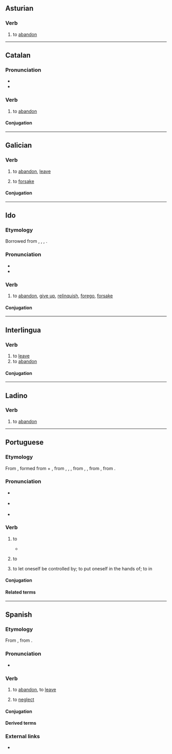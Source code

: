 ==Asturian==

===Verb===
{{ast-verb}}

# to [[abandon]]

----

==Catalan==

===Pronunciation===
* {{ca-IPA}}
* {{rhymes|a(ɾ)|lang=ca}}

===Verb===
{{ca-verb}}

# to [[abandon]]

====Conjugation====
{{ca-conj-ar|abandon}}

----

==Galician==

===Verb===
{{gl-verb|abandon|ar}}

# to [[abandon]], [[leave]]
#: {{syn|gl|deixar}}
# to [[forsake]]

====Conjugation====
{{gl-conj-ar|abandon}}

----

==Ido==

===Etymology===
Borrowed from {{bor|io|en|abandon}}, {{bor|io|fr|abandonner}}, {{bor|io|it|abbandonare}}, {{bor|io|es|abandonar}}.

===Pronunciation===
* {{IPA|/abandoˈnar/|lang=io}}
* {{hyphenation|a|ban|do|nar|lang=io}}

===Verb===
{{io-verb|abandon}}

# {{lb|io|transitive}} to [[abandon]], {{gloss|wholly}} [[give up]], {{gloss|totally}} [[relinquish]], [[forego]], [[forsake]]
#: {{uxi|io|Ne '''abandonez''' tua frato!|Don't '''abandon''' your brother!}}

====Conjugation====
{{io-conj}}

----

==Interlingua==

===Verb===
{{ia-verb|ar}}

# to [[leave]] {{gloss|depart from}}
# to [[abandon]]

====Conjugation====
{{ia-conj|abandon|ar}}

----

==Ladino==

===Verb===
{{lad-verb|l}}

# to [[abandon]]

----

==Portuguese==

===Etymology===
{{PIE root|pt|bʰeh₂|id=speak}}
From {{der|pt|fro|abandoner}}, formed from {{m|fro|à|a|t=at, to}} + {{m|fro|bandon|t=jurisdiction, control}}, from {{der|pt|LL.|bannum|t=proclamation}}, {{m|la|bannus}}, {{m|la|bandum}}, from {{der|pt|frk|*ban}}, {{m|frk|*bann}}, from {{der|pt|gem-pro|*bannaną|t=to proclaim, command}}, from {{der|pt|ine-pro|*bʰeh₂-|t=to speak}}.

===Pronunciation===
* {{a|Portugal}} {{IPA|/ɐ.ˌbɐ̃.du.ˈnaɾ/|[ɐ.ˌβɐ̃.du.ˈnaɾ]|lang=pt}}
* {{a|Brazil}} {{IPA|/a.ˌbɐ̃.do.ˈna(ʁ)/|lang=pt}}
* {{hyphenation|a|ban|do|nar|lang=pt}}

===Verb===
{{pt-verb|abandon|ar}}

# {{lb|pt|transitive}} to {{l|en|abandon}} {{gloss|to leave behind, especially something one was responsible for or associated with}}
#* {{RQ:mul:Rowling Harry Potter|pt-BR|5|page=75|text=Não o perdoou por '''abandonar''' o serviço em vez de seguir você.|t=She didn't forgive him for abandoning his service instead of following you.}}
#: {{uxi|pt|O exército teve que '''abandonar''' o forte.|The army had to '''abandon''' the fort.}}
#: {{uxi|pt|A mulher '''abandonou''' seu bebé.|The woman '''abandoned''' her baby.}}
#: {{syn|pt|deixar|largar}}
# {{lb|pt|transitive}} to {{l|en|give up}} {{gloss|to quit an activity or attempt}}
#: {{uxi|pt|'''Abandone''' a aviação, você nunca vai ser piloto.|'''Give up''' aviation, you will never be a pilot.}}
#: {{syn|pt|desistir|largar|[[largar mão]] [[de]]}}
# {{indtr|pt|em|.pronominal}} to let oneself be controlled by; to put oneself in the hands of; to {{l|en|indulge}} in
#: {{uxi|pt|Nós nos '''abandonamos''' na tristeza.|We '''let ourselves be seized''' by sadness.}}
#: {{uxi|pt|O réu se '''abandonou''' nas mãos do advogado.|The accused '''put''' himself in his lawyer’s hands.}}

====Conjugation====
{{pt-conj|abandon|ar}}

====Related terms====
{{rel2
|pt|abandono
|abandonado
}}

----

==Spanish==

===Etymology===
From {{bor|es|fr|abandonner}}, from {{der|es|gem-pro|*bannaną}}.

===Pronunciation===
* {{es-IPA}}

===Verb===
{{es-verb|abandon|ar}}

# to [[abandon]], to [[leave]]
#: {{uxi|es|La '''abandonó''' por otra mujer.|He abandoned her for another woman.}}
# to [[neglect]]

====Conjugation====
{{es-conj-ar|abandon|combined=1}}

====Derived terms====
{{der3
|es|abandonado
|abandonamiento
|abandonismo
|abandonista
|abandono
}}

===External links===
* {{R:DRAE 2001}}